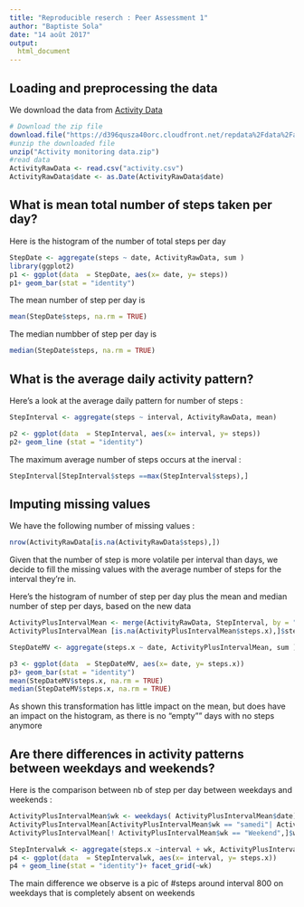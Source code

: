 ```yaml
---
title: "Reproducible reserch : Peer Assessment 1"
author: "Baptiste Sola"
date: "14 août 2017"
output: 
  html_document
---
```


## Loading and preprocessing the data

We download the data from [Activity Data](https://d396qusza40orc.cloudfront.net/repdata%2Fdata%2Factivity.zip)
```r
# Download the zip file
download.file("https://d396qusza40orc.cloudfront.net/repdata%2Fdata%2Factivity.zip","Activity monitoring data.zip")
#unzip the downloaded file 
unzip("Activity monitoring data.zip")
#read data
ActivityRawData <- read.csv("activity.csv")
ActivityRawData$date <- as.Date(ActivityRawData$date)
```

## What is mean total number of steps taken per day?
Here is the histogram of the number of total steps per day 
```r
StepDate <- aggregate(steps ~ date, ActivityRawData, sum )
library(ggplot2)
p1 <- ggplot(data  = StepDate, aes(x= date, y= steps))
p1+ geom_bar(stat = "identity")
```

The mean number of step per day is 
```r
mean(StepDate$steps, na.rm = TRUE)

```

The median numbber of step per day is 
```r
median(StepDate$steps, na.rm = TRUE)

```

## What is the average daily activity pattern?
Here's a look at the average daily pattern for number of steps :
```r
StepInterval <- aggregate(steps ~ interval, ActivityRawData, mean)

p2 <- ggplot(data  = StepInterval, aes(x= interval, y= steps))
p2+ geom_line (stat = "identity")
```

The maximum average number of steps occurs at the inerval :
```r
StepInterval[StepInterval$steps ==max(StepInterval$steps),]
```

## Imputing missing values
We have the following number of missing values : 
```r
nrow(ActivityRawData[is.na(ActivityRawData$steps),])
```

Given that the number of step is more volatile per interval than days, we decide to fill the missing values with the average number of steps for the interval they're in.

Here's the histogram of number of step per day plus the mean and median number of step per days, based on the new data 
```r
ActivityPlusIntervalMean <- merge(ActivityRawData, StepInterval, by = "interval")
ActivityPlusIntervalMean [is.na(ActivityPlusIntervalMean$steps.x),]$steps.x <- ActivityPlusIntervalMean [is.na(ActivityPlusIntervalMean$steps.x),]$steps.y

StepDateMV <- aggregate(steps.x ~ date, ActivityPlusIntervalMean, sum )

p3 <- ggplot(data  = StepDateMV, aes(x= date, y= steps.x))
p3+ geom_bar(stat = "identity")
mean(StepDateMV$steps.x, na.rm = TRUE)
median(StepDateMV$steps.x, na.rm = TRUE)
```
As shown this transformation has little impact on the mean, but does have an impact on the histogram, as there is no "empty"" days with no steps anymore

## Are there differences in activity patterns between weekdays and weekends?

Here is the comparison between nb of step per day between weekdays and weekends :

```r
ActivityPlusIntervalMean$wk <- weekdays( ActivityPlusIntervalMean$date)
ActivityPlusIntervalMean[ActivityPlusIntervalMean$wk == "samedi"| ActivityPlusIntervalMean$wk == "dimanche",]$wk <- "Weekend"
ActivityPlusIntervalMean[! ActivityPlusIntervalMean$wk == "Weekend",]$wk <- "weekday"

StepIntervalwk <- aggregate(steps.x ~interval + wk, ActivityPlusIntervalMean, mean)
p4 <- ggplot(data  = StepIntervalwk, aes(x= interval, y= steps.x))
p4 + geom_line(stat = "identity")+ facet_grid(~wk)
```

The main difference we observe is a pic of #steps around interval 800 on weekdays that is completely absent on weekends
